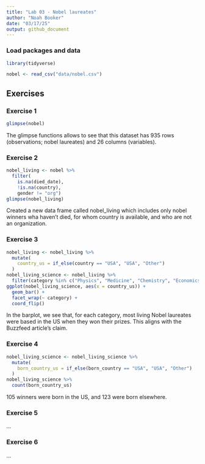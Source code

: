 ```yaml
---
title: "Lab 03 - Nobel laureates"
author: "Noah Booker"
date: "03/17/25"
output: github_document
---
```


### Load packages and data

```r
library(tidyverse) 
```

```r
nobel <- read_csv("data/nobel.csv")
```

## Exercises

### Exercise 1
```r
glimpse(nobel)
```

The glimpse functions allows to see that this dataset has 935 rows (observations; nobel laureates)
and 26 columns (variables).


### Exercise 2

```r
nobel_living <- nobel %>% 
  filter(
    is.na(died_date),
    !is.na(country),
    gender != "org")
glimpse(nobel_living)
```
Created a new data frame called nobel_living which includes only nobel winners wha haven't died,
for whom country is available, and who are not an organization.

### Exercise 3

```r
nobel_living <- nobel_living %>%
  mutate(
    country_us = if_else(country == "USA", "USA", "Other")
  )
nobel_living_science <- nobel_living %>%
  filter(category %in% c("Physics", "Medicine", "Chemistry", "Economics"))
ggplot(nobel_living_science, aes(x = country_us)) +
  geom_bar() +
  facet_wrap(~ category) +
  coord_flip()
```

In the barplot, we see that, for each category, most living Nobel laureates were based in the US
when they won their prizes. This aligns with the Buzzfeed article's claim.


### Exercise 4
```r
nobel_living_science <- nobel_living_science %>% 
  mutate(
    born_country_us = if_else(born_country == "USA", "USA", "Other")
  )
nobel_living_science %>% 
  count(born_country_us)
```

105 winners were born in the US, and 123 were born elsewhere.

### Exercise 5

...

### Exercise 6

...
